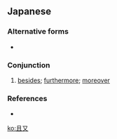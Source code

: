 ==Japanese==
{{ja-kanjitab|か|また|o1=つ|yomi=kun}}

===Alternative forms===
* {{l/ja|且つ又}}

===Conjunction===
{{ja-pos|かつまた|conjunction}}

# [[besides]]; [[furthermore]]; [[moreover]]

===References===
* {{R:Kojien}}

[[ko:且又]]